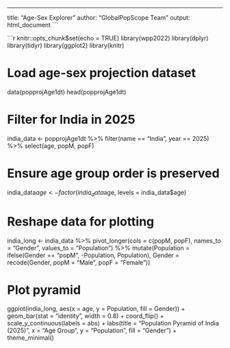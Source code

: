 ---
title: "Age-Sex Explorer"
author: "GlobalPopScope Team"
output: html_document
```

```r
knitr::opts_chunk$set(echo = TRUE)
library(wpp2022)
library(dplyr)
library(tidyr)
library(ggplot2)
library(knitr)

# Load age-sex projection dataset
data(popprojAge1dt)
head(popprojAge1dt)

# Filter for India in 2025
india_data <- popprojAge1dt %>%
  filter(name == "India", year == 2025) %>%
  select(age, popM, popF)

# Ensure age group order is preserved
india_data$age <- factor(india_data$age, levels = india_data$age)


# Reshape data for plotting
india_long <- india_data %>%
  pivot_longer(cols = c(popM, popF), names_to = "Gender", values_to = "Population") %>%
  mutate(Population = ifelse(Gender == "popM", -Population, Population),
         Gender = recode(Gender, popM = "Male", popF = "Female"))

# Plot pyramid
ggplot(india_long, aes(x = age, y = Population, fill = Gender)) +
  geom_bar(stat = "identity", width = 0.8) +
  coord_flip() +
  scale_y_continuous(labels = abs) +
  labs(title = "Population Pyramid of India (2025)",
       x = "Age Group",
       y = "Population",
       fill = "Gender") +
  theme_minimal()


